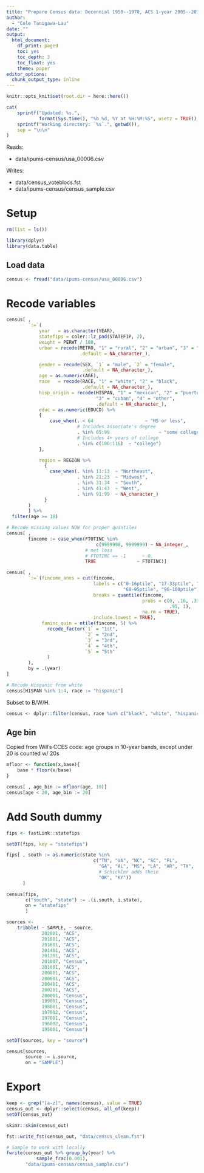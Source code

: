 ```yaml
---
title: "Prepare Census data: Decennial 1950--1970, ACS 1-year 2005--2018"
author:
  - "Cole Tanigawa-Lau"
date: ""
output:
  html_document:
    df_print: paged
    toc: yes
    toc_depth: 3
    toc_float: yes
    theme: paper
editor_options:
  chunk_output_type: inline
---
```


```r
knitr::opts_knit$set(root.dir = here::here())
```

```r
cat(
    sprintf("Updated: %s.",
            format(Sys.time(), "%b %d, %Y at %H:%M:%S", usetz = TRUE)),
    sprintf("Working directory: `%s`.", getwd()),
    sep = "\n\n"
)
```


Reads:

- data/ipums-census/usa_00006.csv

Writes:

- data/census_voteblocs.fst
- data/ipums-census/census_sample.csv

# Setup

```r
rm(list = ls())

library(dplyr)
library(data.table)
```

## Load data
```r
census <- fread("data/ipums-census/usa_00006.csv")
```

# Recode variables

```r
census[ ,
        `:=`(
            year   = as.character(YEAR),
            statefips = coler::lz_pad(STATEFIP, 2),
            weight = PERWT / 100,
            urban = recode(METRO, "1" = "rural", "2" = "urban", "3" = "suburban",
                           .default = NA_character_),

            gender = recode(SEX, `1` = "male", `2` = "female",
                            .default = NA_character_),
            age = as.numeric(AGE),
            race   = recode(RACE, "1" = "white", "2" = "black",
                            .default = NA_character_),
            hisp_origin = recode(HISPAN, "1" = "mexican", "2" = "puerto rican",
                                 "3" = "cuban", "4" = "other",
                                 .default = NA_character_),
            educ = as.numeric(EDUCD) %>%
            {
                case_when(. < 64                   ~ "HS or less",
                          # Includes associate's degree
                          . %in% 65:99                  ~ "some college",
                          # Includes 4+ years of college
                          . %in% c(100:116)  ~ "college")
            },

            region = REGION %>%
              {
                case_when(. %in% 11:13  ~ "Northeast",
                          . %in% 21:23  ~ "Midwest",
                          . %in% 31:34  ~ "South",
                          . %in% 41:43  ~ "West",
                          . %in% 91:99  ~ NA_character_)
              }
        )
        ] %>% 
  filter(age >= 18)
```

```r
# Recode missing values NOW for proper quantiles
census[ ,
        fincome := case_when(FTOTINC %in%
                                 c(9999998, 9999999) ~ NA_integer_,
                             # net loss
                             # FTOTINC == -1      ~ 0,
                             TRUE               ~ FTOTINC)]
```

```r
census[ ,
        `:=`(fincome_anes = cut(fincome,
                                labels = c("0-16ptile", "17-33ptile", "34-67ptile",
                                           "68-95ptile", "96-100ptile"),
                                breaks = quantile(fincome,
                                                  probs = c(0, .16, .33, .67,
                                                            .95, 1),
                                                  na.rm = TRUE),
                                include.lowest = TRUE),
             faminc_quin = ntile(fincome, 5) %>%
               recode_factor(`1` = "1st",
                             `2` = "2nd",
                             `3` = "3rd",
                             `4` = "4th",
                             `5` = "5th"
               )
        ),
        by = .(year)
]
```


```r
# Recode Hispanic from white
census[HISPAN %in% 1:4, race := "hispanic"]
```


Subset to B/W/H.
```r
census <- dplyr::filter(census, race %in% c("black", "white", "hispanic"))
```

## Age bin
Copied from Will's CCES code: age groups in 10-year bands, except under 20 is counted w/ 20s
```r
mfloor <- function(x,base){
    base * floor(x/base)
}

census[ , age_bin := mfloor(age, 10)]
census[age < 20, age_bin := 20]
```



# Add South dummy
```r
fips <- fastLink::statefips

setDT(fips, key = "statefips")

fips[ , south := as.numeric(state %in%
                                c("TN", "VA", "NC", "SC", "FL",
                                  "GA", "AL", "MS", "LA", "AR", "TX",
                                  # Schickler adds these
                                  "OK", "KY"))
      ]
```


```r
census[fips,
       c("south", "state") := .(i.south, i.state),
       on = "statefips"
       ]
```

```r
sources <-
    tribble( ~ SAMPLE, ~ source,
             202001, "ACS",
             201801, "ACS",
             201601, "ACS",
             201401, "ACS",
             201201, "ACS",
             201007, "Census",
             201001, "ACS",
             200801, "ACS",
             200601, "ACS",
             200401, "ACS",
             200201, "ACS",
             200001, "Census",
             199001, "Census",
             198001, "Census",
             197002, "Census",
             197001, "Census",
             196002, "Census",
             195001, "Census")

setDT(sources, key = "source")

census[sources,
       source := i.source,
       on = "SAMPLE"]
```


# Export
```r
keep <- grep("[a-z]", names(census), value = TRUE)
census_out <- dplyr::select(census, all_of(keep))
setDT(census_out)

skimr::skim(census_out)
```

```r
fst::write_fst(census_out, "data/census_clean.fst")

# Sample to work with locally
fwrite(census_out %>% group_by(year) %>%
           sample_frac(0.001),
       "data/ipums-census/census_sample.csv")
```
